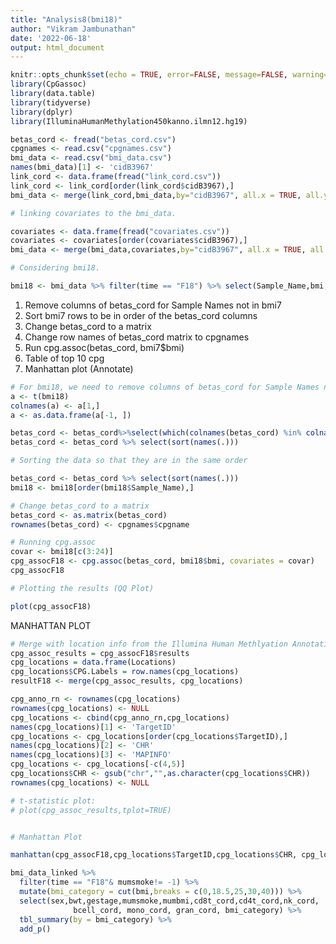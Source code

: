 ---
title: "Analysis8(bmi18)"
author: "Vikram Jambunathan"
date: '2022-06-18'
output: html_document
---

```{r setup, include=FALSE}
knitr::opts_chunk$set(echo = TRUE, error=FALSE, message=FALSE, warning=FALSE)
library(CpGassoc)
library(data.table)
library(tidyverse)
library(dplyr)
library(IlluminaHumanMethylation450kanno.ilmn12.hg19)
```


```{r}
betas_cord <- fread("betas_cord.csv")
cpgnames <- read.csv("cpgnames.csv")
bmi_data <- read.csv("bmi_data.csv")
names(bmi_data)[1] <- 'cidB3967'
link_cord <- data.frame(fread("link_cord.csv"))
link_cord <- link_cord[order(link_cord$cidB3967),]
bmi_data <- merge(link_cord,bmi_data,by="cidB3967", all.x = TRUE, all.y = TRUE)

# linking covariates to the bmi_data.

covariates <- data.frame(fread("covariates.csv"))
covariates <- covariates[order(covariates$cidB3967),]
bmi_data <- merge(bmi_data,covariates,by="cidB3967", all.x = TRUE, all.y = TRUE)

# Considering bmi18.

bmi18 <- bmi_data %>% filter(time == "F18") %>% select(Sample_Name,bmi,c(8:29)) %>% na.omit()

```


1. Remove columns of betas_cord for Sample Names not in bmi7
2. Sort bmi7 rows to be in order of the betas_cord columns
3. Change betas_cord to a matrix
4. Change row names of betas_cord matrix to cpgnames
5. Run cpg.assoc(betas_cord, bmi7$bmi)
6. Table of top 10 cpg
7. Manhattan plot (Annotate)


```{r}
# For bmi18, we need to remove columns of betas_cord for Sample Names not in bmi18
a <- t(bmi18)
colnames(a) <- a[1,]
a <- as.data.frame(a[-1, ])

betas_cord <- betas_cord%>%select(which(colnames(betas_cord) %in% colnames(a)))
betas_cord <- betas_cord %>% select(sort(names(.)))

```

```{r}
# Sorting the data so that they are in the same order

betas_cord <- betas_cord %>% select(sort(names(.)))
bmi18 <- bmi18[order(bmi18$Sample_Name),]

```

```{r}
# Change betas_cord to a matrix
betas_cord <- as.matrix(betas_cord)
rownames(betas_cord) <- cpgnames$cpgname
```

```{r}
# Running cpg.assoc
covar <- bmi18[c(3:24)]
cpg_assocF18 <- cpg.assoc(betas_cord, bmi18$bmi, covariates = covar)
cpg_assocF18

```

```{r}

# Plotting the results (QQ Plot)

plot(cpg_assocF18)

```


MANHATTAN PLOT

```{r}
# Merge with location info from the Illumina Human Methlyation Annotation Package.
cpg_assoc_results = cpg_assocF18$results
cpg_locations = data.frame(Locations)
cpg_locations$CPG.Labels = row.names(cpg_locations)
resultF18 <- merge(cpg_assoc_results, cpg_locations)
```

```{r}
cpg_anno_rn <- rownames(cpg_locations)
rownames(cpg_locations) <- NULL
cpg_locations <- cbind(cpg_anno_rn,cpg_locations)
names(cpg_locations)[1] <- 'TargetID'
cpg_locations <- cpg_locations[order(cpg_locations$TargetID),]
names(cpg_locations)[2] <- 'CHR'
names(cpg_locations)[3] <- 'MAPINFO'
cpg_locations <- cpg_locations[-c(4,5)]
cpg_locations$CHR <- gsub("chr","",as.character(cpg_locations$CHR))
rownames(cpg_locations) <- NULL
```

```{r}
# t-statistic plot:
# plot(cpg_assoc_results,tplot=TRUE)


# Manhattan Plot

manhattan(cpg_assocF18,cpg_locations$TargetID,cpg_locations$CHR, cpg_locations$MAPINFO)

```

```{r}
bmi_data_linked %>%
  filter(time == "F18"& mumsmoke!= -1) %>%
  mutate(bmi_category = cut(bmi,breaks = c(0,18.5,25,30,40))) %>%
  select(sex,bwt,gestage,mumsmoke,mumbmi,cd8t_cord,cd4t_cord,nk_cord,
              bcell_cord, mono_cord, gran_cord, bmi_category) %>%
  tbl_summary(by = bmi_category) %>%
  add_p()
```